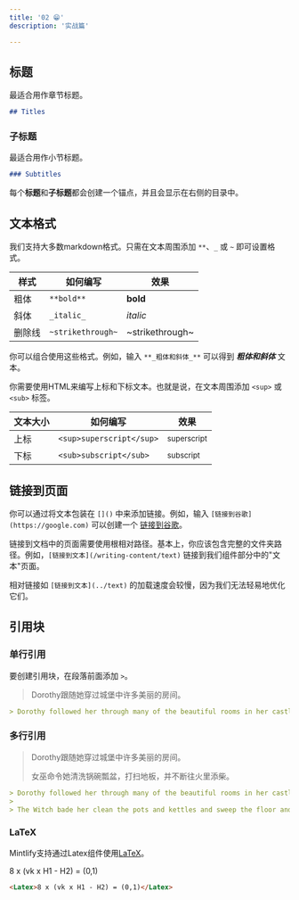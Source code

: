 ```yaml
---
title: '02 😁'
description: '实战篇'

---
```


## 标题

最适合用作章节标题。

```md
## Titles
```

### 子标题

最适合用作小节标题。

```md
### Subtitles
```

<Tip>

每个**标题**和**子标题**都会创建一个锚点，并且会显示在右侧的目录中。

</Tip>

## 文本格式

我们支持大多数markdown格式。只需在文本周围添加 `**`、`_` 或 `~` 即可设置格式。

| 样式     | 如何编写        | 效果           |
| -------- | -------------- | -------------- |
| 粗体     | `**bold**`     | **bold**       |
| 斜体     | `_italic_`     | _italic_       |
| 删除线   | `~strikethrough~` | ~strikethrough~ |

你可以组合使用这些格式。例如，输入 `**_粗体和斜体_**` 可以得到 **_粗体和斜体_** 文本。

你需要使用HTML来编写上标和下标文本。也就是说，在文本周围添加 `<sup>` 或 `<sub>` 标签。

| 文本大小 | 如何编写               | 效果                  |
| -------- | --------------------- | -------------------- |
| 上标     | `<sup>superscript</sup>` | <sup>superscript</sup> |
| 下标     | `<sub>subscript</sub>`   | <sub>subscript</sub>   |

## 链接到页面

你可以通过将文本包装在 `[]()` 中来添加链接。例如，输入 `[链接到谷歌](https://google.com)` 可以创建一个 [链接到谷歌](https://google.com)。

链接到文档中的页面需要使用根相对路径。基本上，你应该包含完整的文件夹路径。例如，`[链接到文本](/writing-content/text)` 链接到我们组件部分中的"文本"页面。

相对链接如 `[链接到文本](../text)` 的加载速度会较慢，因为我们无法轻易地优化它们。

## 引用块

### 单行引用

要创建引用块，在段落前面添加 `>`。

> Dorothy跟随她穿过城堡中许多美丽的房间。

```md
> Dorothy followed her through many of the beautiful rooms in her castle.
```

### 多行引用 

> Dorothy跟随她穿过城堡中许多美丽的房间。
>
> 女巫命令她清洗锅碗瓢盆，打扫地板，并不断往火里添柴。

```md
> Dorothy followed her through many of the beautiful rooms in her castle.
>
> The Witch bade her clean the pots and kettles and sweep the floor and keep the fire fed with wood.
```

### LaTeX

Mintlify支持通过Latex组件使用[LaTeX](https://www.latex-project.org)。

<Latex>8 x (vk x H1 - H2) = (0,1)</Latex>

```md
<Latex>8 x (vk x H1 - H2) = (0,1)</Latex>
```